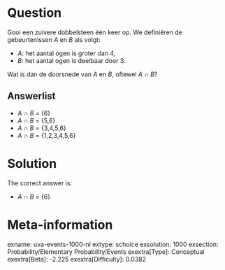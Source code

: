 Question
========

Gooi een zuivere dobbelsteen één keer op. We definiëren de
gebeurtenissen *A* en *B* als volgt:

* *A*: het aantal ogen is groter dan 4,
* *B*: het aantal ogen is deelbaar door 3.

Wat is dan de doorsnede van *A* en *B*, oftewel *A* ∩ *B*?


Answerlist
----------

-   *A* ∩ *B* = {6}
-   *A* ∩ *B* = {5,6}
-   *A* ∩ *B* = {3,4,5,6}
-   *A* ∩ *B* = {1,2,3,4,5,6}

Solution
========

The correct answer is: 

-   *A* ∩ *B* = {6}

Meta-information
================
exname: uva-events-1000-nl
extype: schoice
exsolution: 1000
exsection: Probability/Elementary Probability/Events
exextra[Type]: Conceptual
exextra[Beta]: -2.225
exextra[Difficulty]: 0.0382
